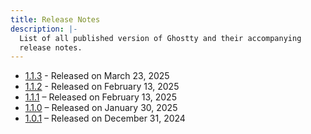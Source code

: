 ```yaml
---
title: Release Notes
description: |-
  List of all published version of Ghostty and their accompanying
  release notes.
---
```


- [1.1.3](/docs/install/release-notes/1-1-3) - Released on March 23, 2025
- [1.1.2](/docs/install/release-notes/1-1-2) - Released on February 13, 2025
- [1.1.1](/docs/install/release-notes/1-1-1) – Released on February 13, 2025
- [1.1.0](/docs/install/release-notes/1-1-0) – Released on January 30, 2025
- [1.0.1](/docs/install/release-notes/1-0-1) – Released on December 31, 2024

